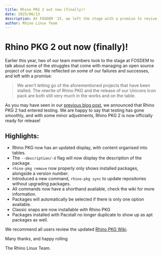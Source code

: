 ```yaml
---
title: Rhino PKG 2 out now (finally)!
date: 2025/06/13
description: At FOSDEM '25, we left the stage with a promise to revive some of our stalled projects. After a long development period, we are proud to begin delivering on that promise with the release of Rhino PKG 2
author: Rhino Linux Team
---
```


# Rhino PKG 2 out now (finally)!

Earlier this year, two of our team members took to the stage at FOSDEM to talk about some of the struggles that come with managing an open source project of our size. We reflected on some of our failures and successes, and left with a promise:

> We aren’t letting go of the aforementioned projects that have been stalled. The rewrite of Rhino PKG and the release of our Unicons Icon pack are both still very much in the works and on the table.

As you may have seen in our [previous blog post](https://blog.rhinolinux.org), we announced that Rhino PKG 2 had entered testing. We are happy to say that testing has gone smoothly, and with some minor adjustments, Rhino PKG 2 is now officially ready for release!

## Highlights:

- Rhino PKG now has an updated display, with content organised into tables.
- The `--description/-d` flag will now display the description of the package.
- `rhino-pkg remove` now properly only shows installed packages, alongside a version number.
- Introduced a new command, `rhino-pkg sync` to update repositories without upgrading packages.
- All commands now have a shorthand available, check the wiki for more information.
- Packages will automatically be selected if there is only one option available.
- Classic snaps are now installable with Rhino PKG
- Packages installed with Pacstall no longer duplicate to show up as apt packages as well.

We recommend all users review the updated [Rhino PKG Wiki](https://wiki.rhinolinux.org/user/rpk).

Many thanks, and happy rolling

The Rhino Linux Team. 
